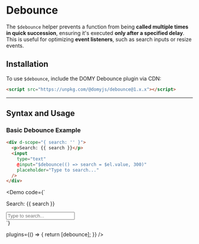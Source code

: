 
# Debounce

The `$debounce` helper prevents a function from being **called multiple times in quick succession**, ensuring it's executed **only after a specified delay**. This is useful for optimizing **event listeners**, such as search inputs or resize events.

## Installation

To use `$debounce`, include the DOMY Debounce plugin via CDN:

```html
<script src="https://unpkg.com/@domyjs/debounce@1.x.x"></script>
```

---

## Syntax and Usage

### Basic Debounce Example

```html
<div d-scope="{ search: '' }">
  <p>Search: {{ search }}</p>
  <input
    type="text"
    @input="$debounce(() => search = $el.value, 300)"
    placeholder="Type to search..."
  />
</div>
```

<Demo
  code={`
<div d-scope="{ search: '' }">
  <p>Search: {{ search }}</p>
  <input
    type="text"
    @input="$debounce(() => search = $el.value, 300)"
    placeholder="Type to search..."
  />
</div>
`}

plugins={() => {
return [debounce];
}}
/>
